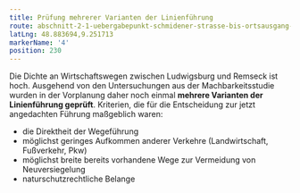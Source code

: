 ```yaml
---
title: Prüfung mehrerer Varianten der Linienführung
route: abschnitt-2-1-uebergabepunkt-schmidener-strasse-bis-ortsausgang-neckarrems
latLng: 48.883694,9.251713
markerName: '4'
position: 230
---
```

Die Dichte an Wirtschaftswegen zwischen Ludwigsburg und Remseck ist hoch. Ausgehend von den Untersuchungen aus der Machbarkeitsstudie wurden in der Vorplanung daher noch einmal **mehrere Varianten der Linienführung geprüft**. Kriterien, die für die Entscheidung zur jetzt angedachten Führung maßgeblich waren:

* die Direktheit der Wegeführung
* möglichst geringes Aufkommen anderer Verkehre (Landwirtschaft, Fußverkehr, Pkw)
* möglichst breite bereits vorhandene Wege zur Vermeidung von Neuversiegelung
* naturschutzrechtliche Belange
